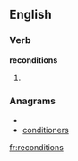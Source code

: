 ==English==

===Verb===
'''reconditions'''

# {{third-person singular of|[[recondition]]}}

===Anagrams===
* {{alphagram|cdeiinnoorst}}
* [[conditioners#English|conditioners]]

[[fr:reconditions]]